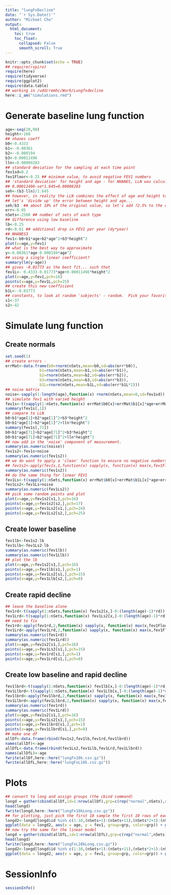 ```yaml
---
title: "lungFxDecline"
date: "`r Sys.Date()`"
author: "Michael Cho"
output:
  html_document:
    toc: true
    toc_float:
      collapsed: False
      smooth_scroll: True
---
```


```r
knitr::opts_chunk$set(echo = TRUE)
## require(rspiro)
require(here)
require(tidyverse)
require(ggplot2)
require(data.table)
## working in /udd/remhc/Work/Lungfxdecline
here::i_am("simulations.rmd")
```

# Generate baseline lung function
```r
age<-seq(20,90)
height<-160
## nhanes coeff
b0<-0.4333
b1<--0.00361
b2<--0.000194
b3<-0.00011496
lln<-0.00009283
## standard deviation for the sampling at each time point
fev1sd=0.2
fev1Floor<-0.25 ## minimum value, to avoid negative FEV1 numbers
## 'standard deviation' for height and age - for NHANES, LLN was calculated as (where se is standard error for height)
## 0.00011496-se*1.645=0.00009283
seh<-(b3-lln)/1.645
## however, in reality the LLN combines the effect of age and height together... we need 'error' terms for both
## let's 'divide up' the error between height and age...
seh/b3  ## about 10% of the original value, so let's add ?2.5% to the error in each coefficient
err<-0.05
nSets<-2500 ## number of sets of each type
## difference using low baseline
lb<-0.25
rd<-0.01 ## additional drop in FEV1 per year (dy*year)
## NHANES3
fev1<-b0+b1*age+b2*age^2+b3*height^2
plot(x=age,y=fev1)
## what is the best way to approximate 
y<-0.00361*age-0.000194*age^2
## using a single linear coefficient?  
summary(lm(y~age))
## gives -0.01773 as the best fit... such that
fev1L<- 0.4333-0.01773*age+0.00011496*height^2
plot(x=age,y=fev1,pch=16)
points(x=age,y=fev1L,pch=25)
## create this new coefficient
b1L<--0.01773
## constants, to look at random 'subjects' - random.  Pick your favorite number
s1<-37
s2<-42
```

# Simulate lung function

## Create normals
```r
set.seed(1)
## create errors - 
errMat<-data.frame(b0=rnorm(nSets,mean=b0,sd=abs(err*b0)),
               b1=rnorm(nSets,mean=b1,sd=abs(err*b1)),
               b2=rnorm(nSets,mean=b2,sd=abs(err*b2)),
               b3=rnorm(nSets,mean=b3,sd=abs(err*b3)),
               b1L=rnorm(nSets,mean=b1L,sd=abs(err*b1L*2)))
## noise matrix
noise<-sapply(1:length(age),function(x) rnorm(nSets,mean=0,sd=fev1sd))
## simulate fev1 with varied height
fev1s<-t(sapply(1:nSets,function(x) errMat$b0[x]+errMat$b1[x]*age+errMat$b2[x]*age^2+errMat$b3[x]*height^2))
summary(fev1s[,1])
## compare to LLN
b0+b1*age[1]+b2*age[1]^2+b3*height^2
b0+b1*age[1]+b2*age[1]^2+lln*height^2
summary(fev1s[,71])
b0+b1*age[71]+b2*age[71]^2+b3*height^2
b0+b1*age[71]+b2*age[71]^2+lln*height^2
## now add in the 'noise' component of measurement. 
summary(as.numeric(noise))
fev1s2<-fev1s+noise
summary(as.numeric(fev1s2))
## we do want to apply a 'clean' function to ensure no negative numbers...
## fev1s2<-apply(fev1s,1,function(x) sapply(x, function(x) max(x,fev1Floor)))
summary(as.numeric(fev1s2))
## do the same thing for linear FEV1
fev1Ls<-t(sapply(1:nSets,function(x) errMat$b0[x]+errMat$b1L[x]*age+errMat$b3[x]*height^2))
fev1Ls2<-fev1Ls+noise
summary(as.numeric(fev1Ls2))
## pick some random points and plot
plot(x=age,y=fev1s2[s1,],pch=16)
points(x=age,y=fev1s2[s2,],pch=17)
points(x=age,y=fev1Ls2[s1,],pch=24)
points(x=age,y=fev1Ls2[s2,],pch=25)
```
## Create lower baseline
```r
fev1lb<-fev1s2-lb
fev1Llb<-fev1Ls2-lb
summary(as.numeric(fev1lb))
summary(as.numeric(fev1Llb))
## plot the lb
plot(x=age,y=fev1s2[s1,],pch=16)
points(x=age,y=fev1lb[s1,],pch=1)
points(x=age,y=fev1Ls2[s1,],pch=15)
points(x=age,y=fev1Llb[s2,],pch=0)
```

## Create rapid decline
```r
## leave the baseline alone
fev1rd<-t(sapply(1:nSets,function(x) fev1s2[x,]-0:(length(age)-1)*rd))
fev1Lrd<-t(sapply(1:nSets,function(x) fev1Ls2[x,]-0:(length(age)-1)*rd))
## need to fix
fev1rd<-apply(fev1rd,2,function(x) sapply(x, function(x) max(x,fev1Floor)))
fev1Lrd<-apply(fev1Lrd,2,function(x) sapply(x, function(x) max(x,fev1Floor)))
summary(as.numeric(fev1rd))
summary(as.numeric(fev1Lrd))
plot(x=age,y=fev1s2[s1,],pch=16)
points(x=age,y=fev1Ls2[s1,],pch=15)
points(x=age,y=fev1rd[s1,],pch=1)
points(x=age,y=fev1Lrd[s1,],pch=0)
```

## Create low baseline and rapid decline
```r
fev1lbrd<-t(sapply(1:nSets,function(x) fev1lb[x,]-0:(length(age)-1)*rd))
fev1Llbrd<-t(sapply(1:nSets,function(x) fev1Llb[x,]-0:(length(age)-1)*rd))
fev1lbrd<-apply(fev1lbrd,2,function(x) sapply(x, function(x) max(x,fev1Floor)))
fev1Llbrd<-apply(fev1Llbrd,2,function(x) sapply(x, function(x) max(x,fev1Floor)))
summary(as.numeric(fev1rd))
summary(as.numeric(fev1Lrd))
plot(x=age,y=fev1s2[s1,],pch=16)
points(x=age,y=fev1Ls2[s1,],pch=15)
points(x=age,y=fev1lbrd[s1,],pch=1)
points(x=age,y=fev1Llbrd[s1,],pch=0)
## make one df
allDf<-data.frame(rbind(fev1s2,fev1lb,fev1rd,fev1lbrd))
names(allDf)<-age
allDfL<-data.frame(rbind(fev1Ls2,fev1Llb,fev1Lrd,fev1Llbrd))
names(allDfL)<-age
fwrite(allDf,here::here("lungFx10k.csv.gz"))
fwrite(allDfL,here::here("lungFxL10k.csv.gz"))
```

# Plots
```r
## convert to long and assign groups (the cbind command)
longd = gather(cbind(allDf,id=1:nrow(allDf),grp=c(rep("normal",nSets),rep("lb",nSets),rep("rd",nSets),rep("lbrd",nSets))),as.character(age),key=age,value=fev1)
head(longd)
fwrite(longd,here::here("lungFx10kLong.csv.gz"))
## for plotting, just pick the first 10 sample the first 10 rows of each group
longd2<-longd[longd$id %in% c(1:10,(nSets+1):(nSets+11),(nSets*2+1):(nSets*2+11),(nSets*3+1):(nSets*3+11)),]
ggplot(data = longd2, aes(x = age, y = fev1, group=grp, color=grp)) + geom_point(alpha = 0.3) + geom_smooth(method=NULL)
## now try the same for the linear model
longd = gather(cbind(allDfL,id=1:nrow(allDfL),grp=c(rep("normal",nSets),rep("lb",nSets),rep("rd",nSets),rep("lbrd",nSets))),as.character(age),key=age,value=fev1)
head(longd)
fwrite(longd,here::here("lungFxL10kLong.csv.gz"))
longd2<-longd[longd$id %in% c(1:10,(nSets+1):(nSets+11),(nSets*2+1):(nSets*2+11),(nSets*3+1):(nSets*3+11)),]
ggplot(data = longd2, aes(x = age, y = fev1, group=grp, color=grp)) + geom_point(alpha = 0.3) + geom_smooth(method="lm")
```

# SessionInfo
```r
sessionInfo()
```
